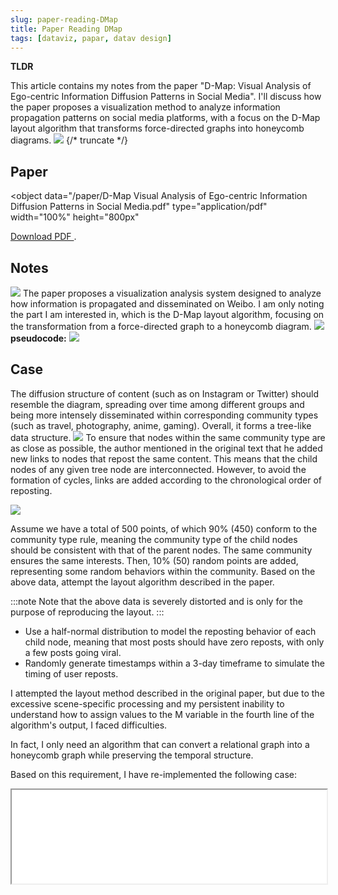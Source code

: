 ```yaml
---
slug: paper-reading-DMap
title: Paper Reading DMap
tags: [dataviz, papar, datav design]
---
```



**TLDR**

This article contains my notes from the paper "D-Map: Visual Analysis of Ego-centric Information Diffusion Patterns in Social Media". I'll discuss how the paper proposes a visualization method to analyze information propagation patterns on social media platforms, with a focus on the D-Map layout algorithm that transforms force-directed graphs into honeycomb diagrams.
![](https://kitee-1301346990.cos.ap-nanjing.myqcloud.com/Obsidian/202501131545266.png?imageSlim)
{/* truncate */}

## Paper

<object
  data="/paper/D-Map Visual Analysis of Ego-centric Information Diffusion Patterns in Social Media.pdf"
  type="application/pdf"
  width="100%"
  height="800px"
>
  <a href="/paper/D-Map Visual Analysis of Ego-centric Information Diffusion Patterns in Social Media.pdf">
    Download PDF
  </a>
  .
</object>

## Notes

![](https://kitee-1301346990.cos.ap-nanjing.myqcloud.com/Obsidian/202501131545361.png?imageSlim)
The paper proposes a visualization analysis system designed to analyze how information is propagated and disseminated on Weibo. I am only noting the part I am interested in, which is the D-Map layout algorithm, focusing on the transformation from a force-directed graph to a honeycomb diagram.
![](https://kitee-1301346990.cos.ap-nanjing.myqcloud.com/Obsidian/202501131545266.png?imageSlim)
**pseudocode:**
![](https://kitee-1301346990.cos.ap-nanjing.myqcloud.com/Obsidian/202501131546289.png?imageSlim)

## Case

The diffusion structure of content (such as on Instagram or Twitter) should resemble the diagram, spreading over time among different groups and being more intensely disseminated within corresponding community types (such as travel, photography, anime, gaming). Overall, it forms a tree-like data structure.
![](https://kitee-1301346990.cos.ap-nanjing.myqcloud.com/Obsidian/202501151459821.png?imageSlim)
To ensure that nodes within the same community type are as close as possible, the author mentioned in the original text that he added new links to nodes that repost the same content. This means that the child nodes of any given tree node are interconnected. However, to avoid the formation of cycles, links are added according to the chronological order of reposting.

![](https://kitee-1301346990.cos.ap-nanjing.myqcloud.com/Obsidian/202501151510287.png?imageSlim)

Assume we have a total of 500 points, of which 90% (450) conform to the community type rule, meaning the community type of the child nodes should be consistent with that of the parent nodes. The same community ensures the same interests. Then, 10% (50) random points are added, representing some random behaviors within the community. Based on the above data, attempt the layout algorithm described in the paper.

:::note
Note that the above data is severely distorted and is only for the purpose of reproducing the layout.
:::

- Use a half-normal distribution to model the reposting behavior of each child node, meaning that most posts should have zero reposts, with only a few posts going viral.
- Randomly generate timestamps within a 3-day timeframe to simulate the timing of user reposts.

I attempted the layout method described in the original paper, but due to the excessive scene-specific processing and my persistent inability to understand how to assign values to the M variable in the fourth line of the algorithm's output, I faced difficulties.

In fact, I only need an algorithm that can convert a relational graph into a honeycomb graph while preserving the temporal structure.

Based on this requirement, I have re-implemented the following case:

<iframe
  id="DMap-demo"
  src="/demo/DMap/index.html"
  width="100%"
  style={{ border: 'none', height: '100vh' }}
  onLoad={(e) => {
    // Adjust iframe height to match content
    const iframe = e.target;
    iframe.style.height =
      iframe.contentWindow.document.documentElement.scrollHeight + 'px';
  }}
/>

It works well for me.It looks quite convincing, but I still need real social data to verify whether it is effective for me. Until then, it is merely a layout algorithm.
